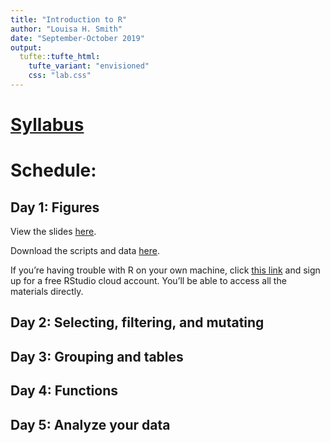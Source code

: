 ```yaml
---
title: "Introduction to R"
author: "Louisa H. Smith"
date: "September-October 2019"
output:
  tufte::tufte_html:
    tufte_variant: "envisioned"
    css: "lab.css"
---
```


# [Syllabus](syllabus.html)

# Schedule:

## Day 1: Figures

View the slides [here](slides/Day1-slides.html).

Download the scripts and data [here](https://github.com/louisahsmith/r-materials-F19/blob/master/day1.zip?raw=true).

If you're having trouble with R on your own machine, click [this link](https://rstudio.cloud/project/492066) and sign up for a free RStudio cloud account. You'll be able to access all the materials directly.

## Day 2: Selecting, filtering, and mutating

## Day 3: Grouping and tables

## Day 4: Functions

## Day 5: Analyze your data